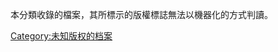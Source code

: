 {{追踪分类}}

{{backlog|1|auto=yes}}
本分類收錄的檔案，其所標示的版權標誌無法以機器化的方式判讀。

[[Category:未知版权的档案|Category:未知版权的档案]]